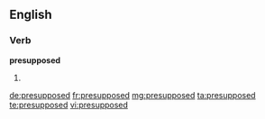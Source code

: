 ==English==

===Verb===
'''presupposed'''

# {{past of|[[presuppose]]}}

[[de:presupposed]]
[[fr:presupposed]]
[[mg:presupposed]]
[[ta:presupposed]]
[[te:presupposed]]
[[vi:presupposed]]